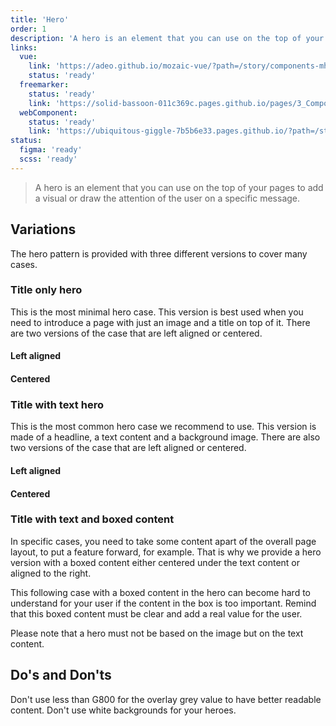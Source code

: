 ```yaml
---
title: 'Hero'
order: 1
description: 'A hero is an element that you can use on the top of your pages to add a visual or draw the attention of the user on a specific message.'
links:
  vue:
    link: 'https://adeo.github.io/mozaic-vue/?path=/story/components-mhero'
    status: 'ready'
  freemarker:
    status: 'ready'
    link: 'https://solid-bassoon-011c369c.pages.github.io/pages/3_Components/hero/'
  webComponent:
    status: 'ready'
    link: 'https://ubiquitous-giggle-7b5b6e33.pages.github.io/?path=/story/components-hero'
status:
  figma: 'ready'
  scss: 'ready'
---
```


> A hero is an element that you can use on the top of your pages to add a visual or draw the attention of the user on a specific message.

## Variations

The hero pattern is provided with three different versions to cover many cases.

### Title only hero

This is the most minimal hero case. This version is best used when you need to introduce a page with just an image and a title on top of it. There are two versions of the case that are left aligned or centered.

#### Left aligned

<Preview path="basic" nude />

#### Centered

<Preview path="title-centered" nude />

### Title with text hero

This is the most common hero case we recommend to use. This version is made of a headline, a text content and a background image. There are also two versions of the case that are left aligned or centered.

#### Left aligned

<Preview path="title-content" nude />

#### Centered

<Preview path="title-content-centered" nude />

### Title with text and boxed content

In specific cases, you need to take some content apart of the overall page layout, to put a feature forward, for example. That is why we provide a hero version with a boxed content either centered under the text content or aligned to the right.

<Highlight theme="tips" title="Good to know">

This following case with a boxed content in the hero can become hard to understand for your user if the content in the box is too important. Remind that this boxed content must be clear and add a real value for the user.

</Highlight>

<Preview path="boxed-content" nude />

<Highlight theme="warning" title="Be aware">

Please note that a hero must not be based on the image but on the text content.

</Highlight>

## Do's and Don'ts

<HintItem dont>
  Don't use less than G800 for the overlay grey value to have better readable
  content.
</HintItem>
<HintItem dont>Don't use white backgrounds for your heroes.</HintItem>
